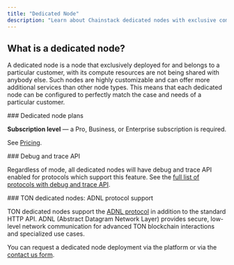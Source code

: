 ```yaml
---
title: "Dedicated Node"
description: "Learn about Chainstack dedicated nodes with exclusive compute resources, high customization, debug and trace APIs, and ADNL protocol support for TON blockchain."
---
```


## What is a dedicated node?

A dedicated node is a node that exclusively deployed for and belongs to a particular customer, with its compute resources are not being shared with anybody else. Such nodes are highly customizable and can offer more additional services than other node types. This means that each dedicated node can be configured to perfectly match the case and needs of a particular customer.

<Info>
  ### Dedicated node plans

  **Subscription level** — a Pro, Business, or Enterprise subscription is required.

  See [Pricing](https://chainstack.com/pricing/).
</Info>

<Check>
  ### Debug and trace API

  Regardless of mode, all dedicated nodes will have debug and trace API enabled for protocols which support this feature. See the [full list of protocols with debug and trace API](/docs/debug-and-trace-apis).
</Check>

<Note>
  ### TON dedicated nodes: ADNL protocol support

  TON dedicated nodes support the [ADNL protocol](https://docs.ton.org/v3/documentation/network/protocols/adnl/overview) in addition to the standard HTTP API. ADNL (Abstract Datagram Network Layer) provides secure, low-level network communication for advanced TON blockchain interactions and specialized use cases.
</Note>

You can request a dedicated node deployment via the platform or via the [contact us form](https://chainstack.com/contact/).

